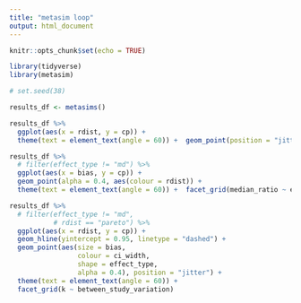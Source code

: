 ```yaml
---
title: "metasim loop"
output: html_document
---
```


```r
knitr::opts_chunk$set(echo = TRUE)
```

```r
library(tidyverse)
library(metasim)
```


```r
# set.seed(38)

results_df <- metasims()

```

```r
results_df %>% 
  ggplot(aes(x = rdist, y = cp)) +
  theme(text = element_text(angle = 60)) +  geom_point(position = "jitter", aes(colour = bias))

```

```r
results_df %>% 
  # filter(effect_type != "md") %>% 
  ggplot(aes(x = bias, y = cp)) +
  geom_point(alpha = 0.4, aes(colour = rdist)) +
  theme(text = element_text(angle = 60)) +  facet_grid(median_ratio ~ effect_type)

```

```r
results_df %>% 
  # filter(effect_type != "md", 
           # rdist == "pareto") %>% 
  ggplot(aes(x = rdist, y = cp)) +
  geom_hline(yintercept = 0.95, linetype = "dashed") +
  geom_point(aes(size = bias, 
                 colour = ci_width,
                 shape = effect_type, 
                 alpha = 0.4), position = "jitter") +
  theme(text = element_text(angle = 60)) +
  facet_grid(k ~ between_study_variation) 


```

